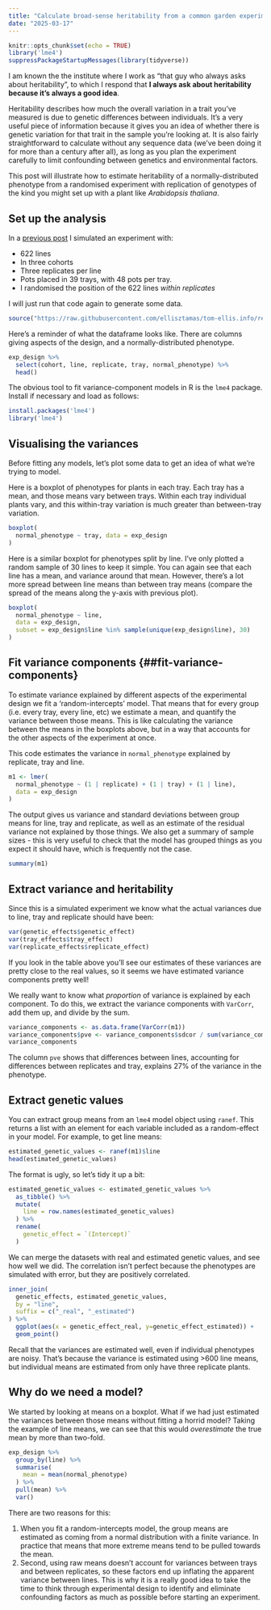 ```yaml
---
title: "Calculate broad-sense heritability from a common garden experiment"
date: "2025-03-17"
---
```


```r
knitr::opts_chunk$set(echo = TRUE)
library('lme4')
suppressPackageStartupMessages(library(tidyverse))
```

I am known the the institute where I work as "that guy who always asks about heritability", to which I respond that **I always ask about heritability because it's always a good idea**.

Heritability describes how much the overall variation in a trait you've measured is due to genetic differences between individuals. It's a very useful piece of information because it gives you an idea of whether there is genetic variation for that trait in the sample you're looking at. It is also fairly straightforward to calculate without any sequence data (we've been doing it for more than a century after all), as long as you plan the experiment carefully to limit confounding between genetics and environmental factors.

This post will illustrate how to estimate heritability of a normally-distributed phenotype from a randomised experiment with replication of genotypes of the kind you might set up with a plant like *Arabidopsis thaliana*.

## Set up the analysis

In a [previous post](/posts/2025-03-08-simulate-a-phenotype/) I simulated an experiment with:

-   622 lines
-   In three cohorts
-   Three replicates per line
-   Pots placed in 39 trays, with 48 pots per tray.
-   I randomised the position of the 622 lines *within replicates*

I will just run that code again to generate some data.

```r
source("https://raw.githubusercontent.com/ellisztamas/tom-ellis.info/refs/heads/main/posts/2025-03-08-simulate-a-phenotype/simulate-a-phenotype.R")
```

Here's a reminder of what the dataframe looks like. There are columns giving aspects of the design, and a normally-distributed phenotype.

```r
exp_design %>% 
  select(cohort, line, replicate, tray, normal_phenotype) %>% 
  head()
```

The obvious tool to fit variance-component models in R is the `lme4` package. Install if necessary and load as follows:

```r
install.packages('lme4')
library('lme4')
```

## Visualising the variances

Before fitting any models, let's plot some data to get an idea of what we're trying to model.

Here is a boxplot of phenotypes for plants in each tray. Each tray has a mean, and those means vary between trays. Within each tray individual plants vary, and this within-tray variation is much greater than between-tray variation.

```r
boxplot(
  normal_phenotype ~ tray, data = exp_design
)
```

Here is a similar boxplot for phenotypes split by line. I've only plotted a random sample of 30 lines to keep it simple. You can again see that each line has a mean, and variance around that mean. However, there's a lot more spread between line means than between tray means (compare the spread of the means along the y-axis with previous plot).

```r
boxplot(
  normal_phenotype ~ line,
  data = exp_design,
  subset = exp_design$line %in% sample(unique(exp_design$line), 30)
)
```

## Fit variance components {##fit-variance-components}

To estimate variance explained by different aspects of the experimental design we fit a 'random-intercepts' model. That means that for every group (i.e. every tray, every line, etc) we estimate a mean, and quantify the variance between those means. This is like calculating the variance between the means in the boxplots above, but in a way that accounts for the other aspects of the experiment at once.

This code estimates the variance in `normal_phenotype` explained by replicate, tray and line.

```r
m1 <- lmer(
  normal_phenotype ~ (1 | replicate) + (1 | tray) + (1 | line), 
  data = exp_design
)
```

The output gives us variance and standard deviations between group means for line, tray and replicate, as well as an estimate of the residual variance not explained by those things. We also get a summary of sample sizes - this is very useful to check that the model has grouped things as you expect it should have, which is frequently not the case.

```r
summary(m1)
```

## Extract variance and heritability

Since this is a simulated experiment we know what the actual variances due to line, tray and replicate should have been:

```r
var(genetic_effects$genetic_effect)
var(tray_effects$tray_effect)
var(replicate_effects$replicate_effect)
```

If you look in the table above you'll see our estimates of these variances are pretty close to the real values, so it seems we have estimated variance components pretty well!

We really want to know what *proportion* of variance is explained by each component. To do this, we extract the variance components with `VarCorr`, add them up, and divide by the sum.

```r
variance_components <- as.data.frame(VarCorr(m1))
variance_components$pve <- variance_components$sdcor / sum(variance_components$sdcor)
variance_components
```

The column `pve` shows that differences between lines, accounting for differences between replicates and tray, explains 27% of the variance in the phenotype.

## Extract genetic values

You can extract group means from an `lme4` model object using `ranef`. This returns a list with an element for each variable included as a random-effect in your model. For example, to get line means:

```r
estimated_genetic_values <- ranef(m1)$line
head(estimated_genetic_values)
```

The format is ugly, so let's tidy it up a bit:

```r
estimated_genetic_values <- estimated_genetic_values %>% 
  as_tibble() %>% 
  mutate(
    line = row.names(estimated_genetic_values)
  ) %>% 
  rename(
    genetic_effect = `(Intercept)`
  )
```

We can merge the datasets with real and estimated genetic values, and see how well we did. The correlation isn't perfect because the phenotypes are simulated with error, but they are positively correlated.

```r
inner_join(
  genetic_effects, estimated_genetic_values,
  by = "line",
  suffix = c("_real", "_estimated")
) %>% 
  ggplot(aes(x = genetic_effect_real, y=genetic_effect_estimated)) +
  geom_point()
```

Recall that the variances are estimated well, even if individual phenotypes are noisy. That's because the variance is estimated using \>600 line means, but individual means are estimated from only have three replicate plants.

## Why do we need a model?

We started by looking at means on a boxplot. What if we had just estimated the variances between those means without fitting a horrid model? Taking the example of line means, we can see that this would *overestimate* the true mean by more than two-fold.

```r
exp_design %>%
  group_by(line) %>%
  summarise(
    mean = mean(normal_phenotype)
  ) %>%
  pull(mean) %>%
  var()
```

There are two reasons for this:

1.  When you fit a random-intercepts model, the group means are estimated as coming from a normal distribution with a finite variance. In practice that means that more extreme means tend to be pulled towards the mean.
2.  Second, using raw means doesn't account for variances between trays and between replicates, so these factors end up inflating the apparent variance between lines. This is why it is a really good idea to take the time to think through experimental design to identify and eliminate confounding factors as much as possible before starting an experiment.
